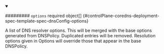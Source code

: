 


<details className="config-field" data-expandable="true" open>
<summary>

######### `options` <span className="config-field-required" data-required="false">required</span> <span className="config-field-type">object[]</span> <span className="config-field-default"></span> <span className="config-field-enum"></span> {#controlPlane-coredns-deployment-spec-template-spec-dnsConfig-options}

A list of DNS resolver options.
This will be merged with the base options generated from DNSPolicy.
Duplicated entries will be removed. Resolution options given in Options
will override those that appear in the base DNSPolicy.

</summary>

<PartialOptionsreference />


</details>
